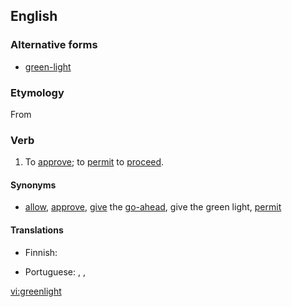 ==English==

===Alternative forms===
* [[green-light]]

===Etymology===
From {{term|green light}}

===Verb===
{{en-verb|greenlights|greenlighting|'''[[greenlit]]''' ''or'' '''[[greenlighted]]'''}}

# {{transitive}} To [[approve]]; to [[permit]] to [[proceed]].

====Synonyms====
* {{sense|approve}} [[allow]], [[approve]], [[give]] the [[go-ahead]], give the green light, [[permit]]

====Translations====
{{trans-top|to approve}}
* Finnish: {{t+|fi|näyttää}} {{t+|fi|vihreä|alt=vihreää}} {{t+|fi|valo|alt=valoa}}
{{trans-mid}}
* Portuguese: {{t-|pt|dar o sinal verde}}, {{t+|pt|permitir}}, {{t+|pt|aprovar}}
{{trans-bottom}}


[[vi:greenlight]]